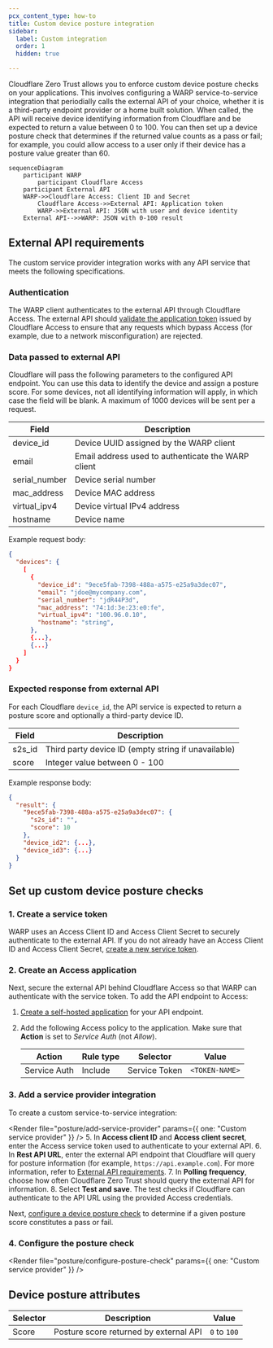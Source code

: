 ```yaml
---
pcx_content_type: how-to
title: Custom device posture integration
sidebar:
  label: Custom integration
  order: 1
  hidden: true

---
```



Cloudflare Zero Trust allows you to enforce custom device posture checks on your applications. This involves configuring a WARP service-to-service integration that periodially calls the external API of your choice, whether it is a third-party endpoint provider or a home built solution. When called, the API will receive device identifying information from Cloudflare and be expected to return a value between 0 to 100. You can then set up a device posture check that determines if the returned value counts as a pass or fail; for example, you could allow access to a user only if their device has a posture value greater than 60.

```mermaid
sequenceDiagram
    participant WARP
		participant Cloudflare Access
    participant External API
    WARP->>Cloudflare Access: Client ID and Secret
		Cloudflare Access->>External API: Application token
		WARP->>External API: JSON with user and device identity
    External API-->>WARP: JSON with 0-100 result
```

## External API requirements

The custom service provider integration works with any API service that meets the following specifications.

### Authentication

The WARP client authenticates to the external API through Cloudflare Access. The external API should [validate the application token](/cloudflare-one/identity/authorization-cookie/validating-json/) issued by Cloudflare Access to ensure that any requests which bypass Access (for example, due to a network misconfiguration) are rejected.

### Data passed to external API

Cloudflare will pass the following parameters to the configured API endpoint. You can use this data to identify the device and assign a posture score. For some devices, not all identifying information will apply, in which case the field will be blank. A maximum of 1000 devices will be sent per a request.

| Field | Description |
| ----- | ----------- |
| device_id | Device UUID assigned by the WARP client |
| email | Email address used to authenticate the WARP client |
| serial_number | Device serial number |
| mac_address | Device MAC address |
| virtual_ipv4 | Device virtual IPv4 address |
| hostname | Device name |

Example request body:
```json
{
  "devices": {
    [
      {
        "device_id": "9ece5fab-7398-488a-a575-e25a9a3dec07",
        "email": "jdoe@mycompany.com",
        "serial_number": "jdR44P3d",
        "mac_address": "74:1d:3e:23:e0:fe",
        "virtual_ipv4": "100.96.0.10",
        "hostname": "string",
      },
      {...},
      {...}
    ]
  }
}
```

### Expected response from external API

For each Cloudflare `device_id`, the API service is expected to return a posture score and optionally a third-party device ID.

| Field | Description |
| ----- | ----------- |
| s2s_id | Third party device ID (empty string if unavailable) |
| score | Integer value between 0 - 100 |

Example response body:
```json
{
  "result": {
    "9ece5fab-7398-488a-a575-e25a9a3dec07": {
      "s2s_id": "",
      "score": 10
    },
    "device_id2": {...},
    "device_id3": {...}
  }
}
```

## Set up custom device posture checks

### 1. Create a service token

WARP uses an Access Client ID and Access Client Secret to securely authenticate to the external API. If you do not already have an Access Client ID and Access Client Secret, [create a new service token](/cloudflare-one/identity/service-tokens/#create-a-service-token).

### 2. Create an Access application

Next, secure the external API behind Cloudflare Access so that WARP can authenticate with the service token. To add the API endpoint to Access:

1. [Create a self-hosted application](/cloudflare-one/applications/configure-apps/self-hosted-apps/) for your API endpoint.
2. Add the following Access policy to the application. Make sure that **Action** is set to _Service Auth_ (not _Allow_).

	| Action | Rule type | Selector          | Value                                 |
	| ------ | --------- | ----------------- | ------------------------------------- |
	| Service Auth | Include  | Service Token | `<TOKEN-NAME>`                       |

### 3. Add a service provider integration

To create a custom service-to-service integration:

<Render file="posture/add-service-provider" params={{ one: "Custom service provider" }} />
5. In **Access client ID** and **Access client secret**, enter the Access service token used to authenticate to your external API.
6. In **Rest API URL**, enter the external API endpoint that Cloudflare will query for posture information (for example, `https://api.example.com`). For more information, refer to [External API requirements](#external-api-requirements).
7. In **Polling frequency**, choose how often Cloudflare Zero Trust should query the external API for information.
8. Select **Test and save**. The test checks if Cloudflare can authenticate to the API URL using the provided Access credentials.

Next, [configure a device posture check](#configure-the-posture-check) to determine if a given posture score constitutes a pass or fail.

### 4. Configure the posture check

<Render file="posture/configure-posture-check" params={{ one: "Custom service provider" }} />

## Device posture attributes

| Selector      | Description                                                                                       | Value                                                                                         |
| ------------- | ------------------------------------------------------------------------------------------------- | --------------------------------------------------------------------------------------------- |
| Score            | Posture score returned by external API                                                                                   | `0` to `100`                                                                                  |